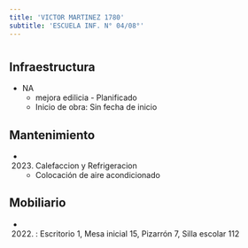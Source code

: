 ```yaml
---
title: 'VICTOR MARTINEZ 1780'
subtitle: 'ESCUELA INF. N° 04/08°'
---
```


#
## Infraestructura

* NA 
    + mejora edilicia - Planificado 
    + Inicio de obra: Sin fecha de inicio 






## Mantenimiento

*  (2023) Calefaccion y Refrigeracion 
    + Colocación de aire acondicionado





## Mobiliario

*  (2022) : Escritorio 1, Mesa inicial 15, Pizarrón 7, Silla escolar 112 



